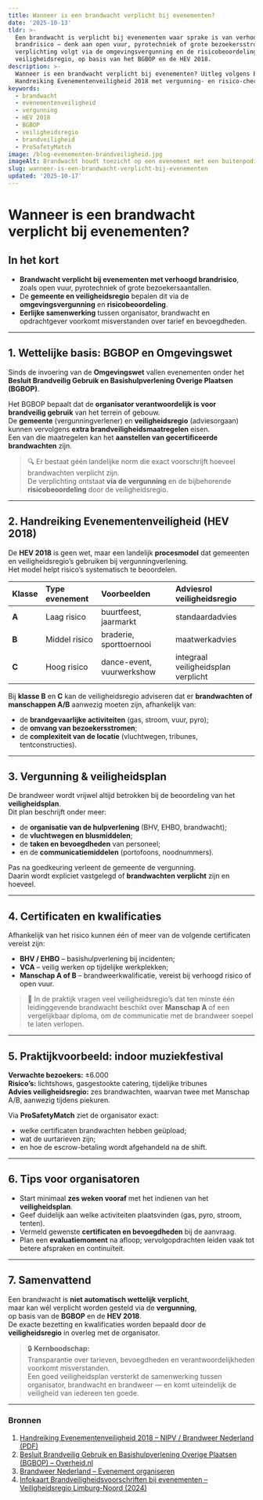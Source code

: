 ```yaml
---
title: Wanneer is een brandwacht verplicht bij evenementen?
date: '2025-10-13'
tldr: >-
  Een brandwacht is verplicht bij evenementen waar sprake is van verhoogd
  brandrisico — denk aan open vuur, pyrotechniek of grote bezoekersstromen. De
  verplichting volgt via de omgevingsvergunning en de risicobeoordeling van de
  veiligheidsregio, op basis van het BGBOP en de HEV 2018.
description: >-
  Wanneer is een brandwacht verplicht bij evenementen? Uitleg volgens BGBOP en
  Handreiking Evenementenveiligheid 2018 met vergunning- en risico-checklist.
keywords:
  - brandwacht
  - evenementenveiligheid
  - vergunning
  - HEV 2018
  - BGBOP
  - veiligheidsregio
  - brandveiligheid
  - ProSafetyMatch
image: /blog-evenementen-brandveiligheid.jpg
imageAlt: Brandwacht houdt toezicht op een evenement met een buitenpodium
slug: wanneer-is-een-brandwacht-verplicht-bij-evenementen
updated: '2025-10-17'
---
```


# Wanneer is een brandwacht verplicht bij evenementen?

## In het kort
- **Brandwacht verplicht bij evenementen met verhoogd brandrisico**, zoals open vuur, pyrotechniek of grote bezoekersaantallen.  
- De **gemeente en veiligheidsregio** bepalen dit via de **omgevingsvergunning** en **risicobeoordeling**.  
- **Eerlijke samenwerking** tussen organisator, brandwacht en opdrachtgever voorkomt misverstanden over tarief en bevoegdheden.

---

## 1. Wettelijke basis: BGBOP en Omgevingswet

Sinds de invoering van de **Omgevingswet** vallen evenementen onder het  
**Besluit Brandveilig Gebruik en Basishulpverlening Overige Plaatsen (BGBOP)**.

Het BGBOP bepaalt dat de **organisator verantwoordelijk is voor brandveilig gebruik** van het terrein of gebouw.  
De **gemeente** (vergunningverlener) en **veiligheidsregio** (adviesorgaan) kunnen vervolgens **extra brandveiligheidsmaatregelen** eisen.  
Een van die maatregelen kan het **aanstellen van gecertificeerde brandwachten** zijn.

> 🔍 Er bestaat géén landelijke norm die exact voorschrijft hoeveel brandwachten verplicht zijn.  
> De verplichting ontstaat **via de vergunning** en de bijbehorende **risicobeoordeling** door de veiligheidsregio.

---

## 2. Handreiking Evenementenveiligheid (HEV 2018)

De **HEV 2018** is geen wet, maar een landelijk **procesmodel** dat gemeenten en veiligheidsregio’s gebruiken bij vergunningverlening.  
Het model helpt risico’s systematisch te beoordelen.

| Klasse | Type evenement | Voorbeelden | Adviesrol veiligheidsregio |
|:--|:--|:--|:--|
| **A** | Laag risico | buurtfeest, jaarmarkt | standaardadvies |
| **B** | Middel risico | braderie, sporttoernooi | maatwerkadvies |
| **C** | Hoog risico | dance-event, vuurwerkshow | integraal veiligheidsplan verplicht |

Bij **klasse B** en **C** kan de veiligheidsregio adviseren dat er **brandwachten of manschappen A/B** aanwezig moeten zijn, afhankelijk van:
- de **brandgevaarlijke activiteiten** (gas, stroom, vuur, pyro);
- de **omvang van bezoekersstromen**;
- de **complexiteit van de locatie** (vluchtwegen, tribunes, tentconstructies).

---

## 3. Vergunning & veiligheidsplan

De brandweer wordt vrijwel altijd betrokken bij de beoordeling van het **veiligheidsplan**.  
Dit plan beschrijft onder meer:
- de **organisatie van de hulpverlening** (BHV, EHBO, brandwacht);
- de **vluchtwegen en blusmiddelen**;
- de **taken en bevoegdheden** van personeel;
- en de **communicatiemiddelen** (portofoons, noodnummers).

Pas na goedkeuring verleent de gemeente de vergunning.  
Daarin wordt expliciet vastgelegd of **brandwachten verplicht** zijn en hoeveel.

---

## 4. Certificaten en kwalificaties

Afhankelijk van het risico kunnen één of meer van de volgende certificaten vereist zijn:

- **BHV / EHBO** – basishulpverlening bij incidenten;  
- **VCA** – veilig werken op tijdelijke werkplekken;  
- **Manschap A of B** – brandweerkwalificatie, vereist bij verhoogd risico of open vuur.

> 🧩 In de praktijk vragen veel veiligheidsregio’s dat ten minste één leidinggevende brandwacht beschikt over **Manschap A** of een vergelijkbaar diploma, om de communicatie met de brandweer soepel te laten verlopen.

---

## 5. Praktijkvoorbeeld: indoor muziekfestival

**Verwachte bezoekers:** ±6.000  
**Risico’s:** lichtshows, gasgestookte catering, tijdelijke tribunes  
**Advies veiligheidsregio:** zes brandwachten, waarvan twee met Manschap A/B, aanwezig tijdens piekuren.

Via **ProSafetyMatch** ziet de organisator exact:
- welke certificaten brandwachten hebben geüpload;  
- wat de uurtarieven zijn;  
- en hoe de escrow-betaling wordt afgehandeld na de shift.

---

## 6. Tips voor organisatoren

- Start minimaal **zes weken vooraf** met het indienen van het **veiligheidsplan**.  
- Geef duidelijk aan welke activiteiten plaatsvinden (gas, pyro, stroom, tenten).  
- Vermeld gewenste **certificaten en bevoegdheden** bij de aanvraag.  
- Plan een **evaluatiemoment** na afloop; vervolgopdrachten leiden vaak tot betere afspraken en continuïteit.

---

## 7. Samenvattend

Een brandwacht is **niet automatisch wettelijk verplicht**,  
maar kan wél verplicht worden gesteld via de **vergunning**,  
op basis van de **BGBOP** en de **HEV 2018**.  
De exacte bezetting en kwalificaties worden bepaald door de **veiligheidsregio** in overleg met de organisator.

> 🔒 **Kernboodschap:**  
> Transparantie over tarieven, bevoegdheden en verantwoordelijkheden voorkomt misverstanden.  
> Een goed veiligheidsplan versterkt de samenwerking tussen organisator, brandwacht en brandweer — en komt uiteindelijk de veiligheid van iedereen ten goede.

---

### Bronnen
1. [Handreiking Evenementenveiligheid 2018 – NIPV / Brandweer Nederland (PDF)](https://nipv.nl/wp-content/uploads/2022/06/20180604-IFV-HEV-2018-procesmodel-evenementenveiligheid.pdf)  
2. [Besluit Brandveilig Gebruik en Basishulpverlening Overige Plaatsen (BGBOP) – Overheid.nl](https://wetten.overheid.nl/BWBR0041297/2025-07-01/0)  
3. [Brandweer Nederland – Evenement organiseren](https://www.brandweer.nl/onderwerpen/evenement-organiseren/)  
4. [Infokaart Brandveiligheidsvoorschriften bij evenementen – Veiligheidsregio Limburg-Noord (2024)](https://www.vrln.nl/sites/vrln/files/2024-05/Infokaart%20Brandveiligheidsvoorschriften%20bij%20evenementen.pdf)

